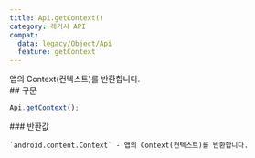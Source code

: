 ```yaml
---
title: Api.getContext()
category: 레거시 API
compat:
  data: legacy/Object/Api
  feature: getContext
---
```


<Section>
  앱의 Context(컨텍스트)를 반환합니다.
</Section>
<Section>
  ## 구문

  ~~~js
  Api.getContext();
  ~~~

  <Section>
    ### 반환값

    `android.content.Context` - 앱의 Context(컨텍스트)를 반환합니다.
  </Section>
</Section>